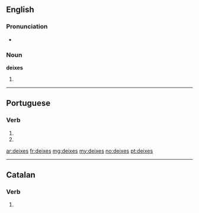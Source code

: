 ==English==

===Pronunciation===
* {{a|UK}} {{IPA|/ˈdaɪksiːz/}}

===Noun===
'''deixes''' {{p}}

# {{plural of|[[deixis#English|deixis]]}}

----

==Portuguese==

===Verb===
{{pt-verb form}}

# {{pt-verb form of|[[deixar]]|ar|subjunctive|present|singular|second}}
# {{pt-verb form of|[[deixar]]|ar|imperative|negative|singular|second}}

[[ar:deixes]]
[[fr:deixes]]
[[mg:deixes]]
[[my:deixes]]
[[no:deixes]]
[[pt:deixes]]

----
==Catalan==
===Verb===
{{infl form|ca|verb}}

# {{ca-verb form of|p=2|n=sg|t=pres|m=ind|deixar}}
{{rfc-auto}}